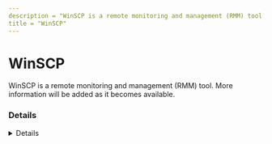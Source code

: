 ```yaml
---
description = "WinSCP is a remote monitoring and management (RMM) tool. More information will be added as it becomes available."
title = "WinSCP"
---
```




# WinSCP

WinSCP is a remote monitoring and management (RMM) tool. More information will be added as it becomes available.

### Details
<Details author={""}
         category={""}
         created={""}
         website={""}
         lastModified={""}
         privileges={""}
         free={ false }
         verification={ false }
/>

#### Installation Paths
<Card code={ ["C:\\Users\\IEUser\\Downloads\\WinSCP-5.21.6-Portable\\*", "*\\WinSCP*Portable\\*", "*\\WinSCP.exe", "*\\WinSCP\\*"] }/>





### Forensic Artifacts








### Detections
- Detects potential processes activity of WinSCP RMM tool
  - [Sigma Rule](https://github.com/magicsword-io/LOLRMM/blob/main/detections/sigma/winscp_processes_sigma.yml)


